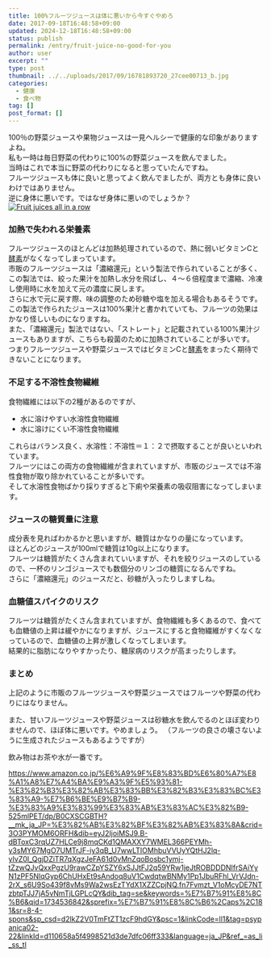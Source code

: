 ```yaml
---
title: 100%フルーツジュースは体に悪いから今すぐやめろ
date: 2017-09-18T16:48:58+09:00
updated: 2024-12-18T16:48:58+09:00
status: publish
permalink: /entry/fruit-juice-no-good-for-you
author: user
excerpt: ""
type: post
thumbnail: ../../uploads/2017/09/16781893720_27cee00713_b.jpg
categories:
  - 健康
  - 食べ物
tag: []
post_format: []
---
```


100％の野菜ジュースや果物ジュースは一見ヘルシーで健康的な印象がありますよね。  
私も一時は毎日野菜の代わりに100%の野菜ジュースを飲んでました。  
当時はこれで本当に野菜の代わりになると思っていたんですね。  
フルーツジュースも体に良いと思ってよく飲んでましたが、両方とも身体に良いわけではありません。  
逆に身体に悪いです。ではなぜ身体に悪いのでしょうか？
[![Fruit juices all in a row](https://farm9.staticflickr.com/8712/16781893720_27cee00713_b.jpg)](https://www.flickr.com/photos/cjtrigg/16781893720/ "Fruit juices all in a row by Catherine Sharman, on Flickr")
<script async="" charset="utf-8" src="https://embedr.flickr.com/assets/client-code.js"></script>

### 加熱で失われる栄養素

フルーツジュースのほとんどは加熱処理されているので、熱に弱いビタミンCと[酵素](http://d.hatena.ne.jp/keyword/%B9%DA%C1%C7)がなくなってしまっています。  
市販のフルーツジュースは「濃縮還元」という製法で作られていることが多く、この製法では、絞った果汁を加熱し水分を飛ばし、４～６倍程度まで濃縮、冷凍し使用時に水を加えて元の濃度に戻します。  
さらに水で元に戻す際、味の調整のため砂糖や塩を加える場合もあるそうです。  
この製法で作られたジュースは100%果汁と書かれていても、フルーツの効果はかなり怪しいものになりますね。  
また、「濃縮還元」製法ではない、「ストレート」と記載されている100%果汁ジュースもありますが、こちらも殺菌のために加熱されていることが多いです。  
つまりフルーツジュースや野菜ジュースではビタミンCと[酵素](http://d.hatena.ne.jp/keyword/%B9%DA%C1%C7)をまったく期待できないことになります。

### 不足する不溶性食物繊維

食物繊維には以下の2種があるのですが、

- 水に溶けやすい水溶性食物繊維
- 水に溶けにくい不溶性食物繊維

これらはバランス良く、水溶性：不溶性＝１：２で摂取することが良いといわれています。  
フルーツにはこの両方の食物繊維が含まれていますが、市販のジュースでは不溶性食物が取り除かれていることが多いです。  
そして水溶性食物ばかり採りすぎると下痢や栄養素の吸収阻害になってしまいます。

### ジュースの糖質量に注意

成分表を見ればわかるかと思いますが、糖質はかなりの量になっています。  
ほとんどのジュースが100mlで糖質は10g以上になります。  
フルーツは糖質がたくさん含まれていいますが、それを絞りジュースのしているので、一杯のリンゴジュースでも数個分のリンゴの糖質になるんですね。  
さらに「濃縮還元」のジュースだと、砂糖が入ったりしますしね。

### 血糖値スパイクのリスク

フルーツは糖質がたくさん含まれていますが、食物繊維も多くあるので、食べても血糖値の上昇は緩やかになりますが、ジュースにすると食物繊維がすくなくなっているので、血糖値の上昇が激しくなってしまいます。  
結果的に脂肪になりやすかったり、糖尿病のリスクが高まったりします。

### まとめ

上記のように市販のフルーツジュースや野菜ジュースではフルーツや野菜の代わりにはなりません。

また、甘いフルーツジュースや野菜ジュースは砂糖水を飲んでるのとほぼ変わりませんので、ほぼ体に悪いです。やめましょう。
（フルーツの良さの壊さないように生成されたジュースもあるようですが）

飲み物はお茶や水が一番です。
  
https://www.amazon.co.jp/%E6%A9%9F%E8%83%BD%E6%80%A7%E8%A1%A8%E7%A4%BA%E9%A3%9F%E5%93%81-%E3%82%B3%E3%82%AB%E3%83%BB%E3%82%B3%E3%83%BC%E3%83%A9-%E7%B6%BE%E9%B7%B9-%E3%83%A9%E3%83%99%E3%83%AB%E3%83%AC%E3%82%B9-525mlPET/dp/B0CXSCGBTH?__mk_ja_JP=%E3%82%AB%E3%82%BF%E3%82%AB%E3%83%8A&crid=3O3PYMOM6ORFH&dib=eyJ2IjoiMSJ9.B-dBToxC3rqUZ7HLCe9j8mqCKd1QMAXXY7WMEL366PEYMh-y3sMY67MgO7UMTrJF-iy3qB_U7wwLTIOMhbuVVUyYQtHJ2lq-yIvZ0I_QgjDZiTR7qXgzJeFA61d0vMnZqoBosbc1ymj-tZzwQJvQxxPgzU9rawCZpYSZY6xSJJtFJ2q59YRw1jeJtROBDDDNIfrSAiYyN1zPF5NlqGyp6ChUHxEt9sAndoq8uV1CwdqtwBNMy1Pp1JbuRFhl_VrVJdn-2rX_s6U9So439f8vMs9Wa2wsEzTYdX1XZZCpjNQ.fn7Fvmzt_V1oMcyDE7NTzbtpTJJ7jA5vNmTjLGPLcQY&dib_tag=se&keywords=%E7%B7%91%E8%8C%B6&qid=1734536842&sprefix=%E7%B7%91%E8%8C%B6%2Caps%2C181&sr=8-4-spons&sp_csd=d2lkZ2V0TmFtZT1zcF9hdGY&psc=1&linkCode=ll1&tag=psypanica02-22&linkId=d110658a5f4998521d3de7dfc06ff333&language=ja_JP&ref_=as_li_ss_tl